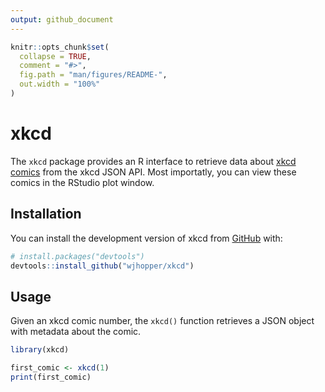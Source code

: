 ```yaml
---
output: github_document
---
```


<!-- README.md is generated from README.Rmd. Please edit that file -->

```r
knitr::opts_chunk$set(
  collapse = TRUE,
  comment = "#>",
  fig.path = "man/figures/README-",
  out.width = "100%"
)
```

# xkcd

<!-- badges: start -->
<!-- badges: end -->

The `xkcd` package provides an R interface to retrieve data about [xkcd comics](https://xkcd.com) from the xkcd JSON API. Most importatly, you can view these comics in the RStudio plot window.

## Installation

You can install the development version of xkcd from [GitHub](https://github.com/) with:

``` r
# install.packages("devtools")
devtools::install_github("wjhopper/xkcd")
```

## Usage

Given an xkcd comic number, the `xkcd()` function retrieves a JSON object with metadata about the comic.

```r
library(xkcd)

first_comic <- xkcd(1)
print(first_comic)
```
